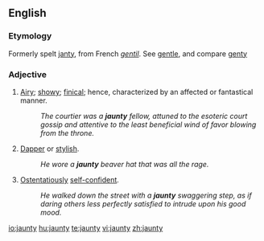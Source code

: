 ==English==

===Etymology===
Formerly spelt [[janty]], from French ''[[gentil]]''. See [[gentle]], and compare [[genty]]

===Adjective===
{{en-adj|jaunti|er}}

# [[airy|Airy]]; [[showy]]; [[finical]]; hence, characterized by an affected or fantastical manner.
#:''The courtier was a '''jaunty''' fellow, attuned to the esoteric court gossip and attentive to the least beneficial wind of favor blowing from the throne.''
# [[dapper|Dapper]] or [[stylish]].
#:''He wore a '''jaunty''' beaver hat that was all the rage.''
# [[ostentatious|Ostentatiously]] [[self-confident]].
#:''He walked down the street with a '''jaunty''' swaggering step, as if daring others less perfectly satisfied to intrude upon his good mood.''

[[io:jaunty]]
[[hu:jaunty]]
[[te:jaunty]]
[[vi:jaunty]]
[[zh:jaunty]]